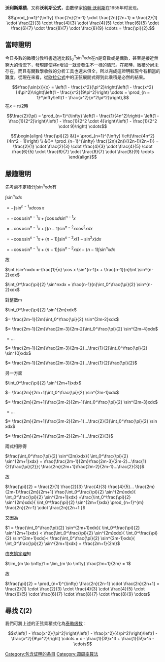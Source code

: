 '''沃利斯乘積'''，又称'''沃利斯公式'''，由數學家[[約翰·沃利斯|約翰·沃利斯]]在1655年时发现。
:<math> 
\prod_{n=1}^{\infty} \frac{2n}{2n-1} \cdot \frac{2n}{2n+1} = \frac{2}{1} \cdot \frac{2}{3} \cdot \frac{4}{3} \cdot \frac{4}{5} \cdot \frac{6}{5} \cdot \frac{6}{7} \cdot \frac{8}{7} \cdot \frac{8}{9} \cdots = \frac{\pi}{2}.
</math>

== 當時證明 ==
今日多數的微積分教科書透過比較<math> \int_0^\pi \sin^nxdx</math>在''n''是奇數或是偶數，甚至是接近無窮大的情況下，發現即使將''n''增加一就會發生不一樣的情形。在那時，微積分尚未存在，而且有關數學收斂的分析工具也還未俱全，所以完成這證明較現今有相當的難度。從現在來看，從[[欧拉公式|欧拉公式]]中的正弦展開式得到此乘積是必然的結果。
:<math>\frac{\sin(x)}{x} = \left(1 - \frac{x^2}{\pi^2}\right)\left(1 - \frac{x^2}{4\pi^2}\right)\left(1 - \frac{x^2}{9\pi^2}\right) \cdots = \prod_{n = 1}^\infty\left(1 - \frac{x^2}{n^2\pi^2}\right),</math>
在''x'' = π/2時
:<math>
\frac{2}{\pi} = \prod_{n=1}^{\infty} \left(1 - \frac{1}{4n^2}\right)= \left(1 - \frac{1}{2^2}\right)\left(1 - \frac{1}{2^2 \cdot 4}\right)\left(1 - \frac{1}{2^2 \cdot 9}\right) \cdots 
</math>
:<math>\begin{align}
\frac{\pi}{2} &{}= \prod_{n=1}^{\infty} \left(\frac{4n^2}{4n^2 - 1}\right) \\
&{}= \prod_{n=1}^{\infty} \frac{(2n)(2n)}{(2n-1)(2n+1)} = \frac{2}{1} \cdot \frac{2}{3} \cdot \frac{4}{3} \cdot \frac{4}{5} \cdot \frac{6}{5} \cdot \frac{6}{7} \cdot \frac{8}{7} \cdot \frac{8}{9} \cdots
\end{align}
</math>

== 嚴謹證明 ==

先考慮不定積分<math> \int \sin^nxdx </math>有

<math> \int \sin^nxdx</math> 

<math>=- \int \sin^{n-1}xd\cos x </math>

<math>=- \cos x \sin^{n-1}x + \int \cos xd\sin^{n-1}x </math>

<math>=- \cos x \sin^{n-1}x + \int (n-1)\sin^{n-2}x\cos^2 xdx</math>

<math>=- \cos x \sin^{n-1}x + (n-1)\int \sin^{n-2}x(1 - \sin^2 x)dx</math>

<math>=- \cos x \sin^{n-1}x + (n-1)\int \sin^{n-2}xdx - (n-1)\int \sin^n x dx</math>

故

<math> \int \sin^nxdx =-\frac{1}{n} \cos x \sin^{n-1}x + \frac{n-1}{n}\int \sin^{n-2}xdx</math>

<math> \int_0^\frac{\pi}{2} \sin^nxdx = \frac{n-1}{n}\int_0^\frac{\pi}{2} \sin^{n-2}xdx</math>

對整數m

<math> \int_0^\frac{\pi}{2} \sin^{2m}xdx </math>

<math>= \frac{2m-1}{2m}\int_0^\frac{\pi}{2} \sin^{2m-2}xdx</math>

<math>= \frac{2m-1}{2m}\frac{2m-3}{2m-2}\int_0^\frac{\pi}{2} \sin^{2m-4}xdx</math>

<math>= ...</math>

<math>= \frac{2m-1}{2m}\frac{2m-3}{2m-2}...\frac{1}{2}\int_0^\frac{\pi}{2} \sin^{0}xdx</math>

<math>= \frac{2m-1}{2m}\frac{2m-3}{2m-2}...\frac{1}{2}\frac{\pi}{2}</math>

另一方面

<math> \int_0^\frac{\pi}{2} \sin^{2m+1}xdx </math>

<math>= \frac{2m}{2m+1}\int_0^\frac{\pi}{2} \sin^{2m-1}xdx</math>

<math>= \frac{2m}{2m+1}\frac{2m-2}{2m-1}\int_0^\frac{\pi}{2} \sin^{2m-3}xdx</math>

<math>= ...</math>

<math>= \frac{2m}{2m+1}\frac{2m-2}{2m-1}...\frac{2}{3}\int_0^\frac{\pi}{2} \sin xdx</math>

<math>= \frac{2m}{2m+1}\frac{2m-2}{2m-1}...\frac{2}{3}</math>

兩式相除得

<math> \frac{\int_0^\frac{\pi}{2} \sin^{2m}xdx}{ \int_0^\frac{\pi}{2} \sin^{2m+1}xdx} = \frac{\frac{2m-1}{2m}\frac{2m-3}{2m-2}...\frac{1}{2}\frac{\pi}{2}}{ \frac{2m}{2m+1}\frac{2m-2}{2m-1}...\frac{2}{3}}</math>

故

<math>\frac{\pi}{2} = \frac{2}{1} \frac{2}{3} \frac{4}{3} \frac{4}{5}... \frac{2m}{2m-1}\frac{2m}{2m+1} \frac{\int_0^\frac{\pi}{2} \sin^{2m}xdx}{ \int_0^\frac{\pi}{2} \sin^{2m+1}xdx} =\frac{\int_0^\frac{\pi}{2} \sin^{2m}xdx}{ \int_0^\frac{\pi}{2} \sin^{2m+1}xdx} \prod_{n=1}^{m} \frac{2n}{2n-1} \cdot \frac{2n}{2n+1 }</math>

又因為

<math>1 = \frac{\int_0^\frac{\pi}{2} \sin^{2m+1}xdx}{ \int_0^\frac{\pi}{2} \sin^{2m+1}xdx} < \frac{\int_0^\frac{\pi}{2} \sin^{2m}xdx}{ \int_0^\frac{\pi}{2} \sin^{2m+1}xdx}< \frac{\int_0^\frac{\pi}{2} \sin^{2m-1}xdx}{ \int_0^\frac{\pi}{2} \sin^{2m+1}xdx} = \frac{2m+1}{2m}</math>


由[[夾擠定理|夾擠定理]]知

<math>\lim_{m \to \infty}1 = \lim_{m \to \infty} \frac{2m+1}{2m} = 1</math>

故

<math> 
\frac{\pi}{2} = \prod_{n=1}^{\infty} \frac{2n}{2n-1} \cdot \frac{2n}{2n+1} = \frac{2}{1} \cdot \frac{2}{3} \cdot \frac{4}{3} \cdot \frac{4}{5} \cdot \frac{6}{5} \cdot \frac{6}{7} \cdot \frac{8}{7} \cdot \frac{8}{9} \cdots </math>

==尋找 ζ(2)==
我們可將上述的正弦乘積式化為[[泰勒级数|泰勒级数]]：
:<math>x\left(1 - \frac{x^2}{\pi^2}\right)\left(1 - \frac{x^2}{4\pi^2}\right)\left(1 - \frac{x^2}{9\pi^2}\right) \cdots = x - \frac{1}{3!}x^3 + \frac{1}{5!}x^5 - \cdots</math>

[[Category:包含证明的条目|Category:包含证明的条目]]
[[Category:圆周率算法|Category:圆周率算法]]